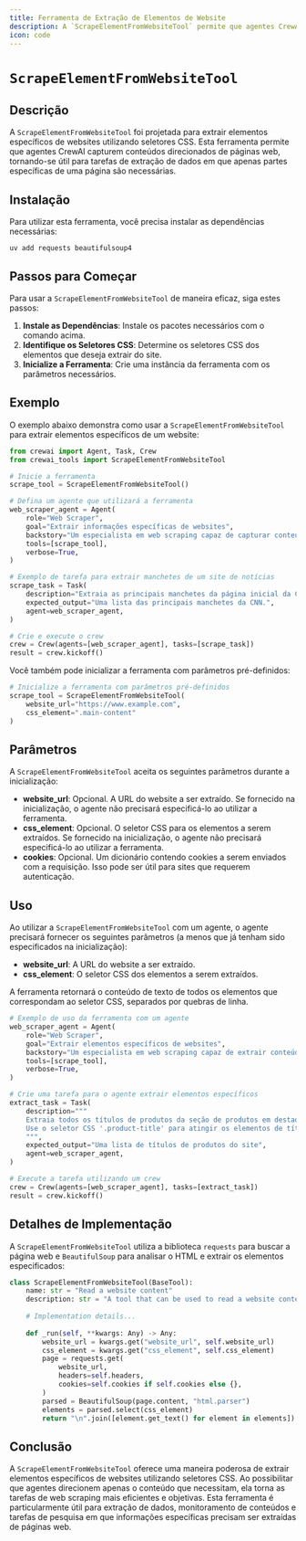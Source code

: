 ```yaml
---
title: Ferramenta de Extração de Elementos de Website
description: A `ScrapeElementFromWebsiteTool` permite que agentes CrewAI extraiam elementos específicos de websites usando seletores CSS.
icon: code
---
```


# `ScrapeElementFromWebsiteTool`

## Descrição

A `ScrapeElementFromWebsiteTool` foi projetada para extrair elementos específicos de websites utilizando seletores CSS. Esta ferramenta permite que agentes CrewAI capturem conteúdos direcionados de páginas web, tornando-se útil para tarefas de extração de dados em que apenas partes específicas de uma página são necessárias.

## Instalação

Para utilizar esta ferramenta, você precisa instalar as dependências necessárias:

```shell
uv add requests beautifulsoup4
```

## Passos para Começar

Para usar a `ScrapeElementFromWebsiteTool` de maneira eficaz, siga estes passos:

1. **Instale as Dependências**: Instale os pacotes necessários com o comando acima.
2. **Identifique os Seletores CSS**: Determine os seletores CSS dos elementos que deseja extrair do site.
3. **Inicialize a Ferramenta**: Crie uma instância da ferramenta com os parâmetros necessários.

## Exemplo

O exemplo abaixo demonstra como usar a `ScrapeElementFromWebsiteTool` para extrair elementos específicos de um website:

```python Code
from crewai import Agent, Task, Crew
from crewai_tools import ScrapeElementFromWebsiteTool

# Inicie a ferramenta
scrape_tool = ScrapeElementFromWebsiteTool()

# Defina um agente que utilizará a ferramenta
web_scraper_agent = Agent(
    role="Web Scraper",
    goal="Extrair informações específicas de websites",
    backstory="Um especialista em web scraping capaz de capturar conteúdos direcionados de páginas web.",
    tools=[scrape_tool],
    verbose=True,
)

# Exemplo de tarefa para extrair manchetes de um site de notícias
scrape_task = Task(
    description="Extraia as principais manchetes da página inicial da CNN. Use o seletor CSS '.headline' para atingir os elementos de manchete.",
    expected_output="Uma lista das principais manchetes da CNN.",
    agent=web_scraper_agent,
)

# Crie e execute o crew
crew = Crew(agents=[web_scraper_agent], tasks=[scrape_task])
result = crew.kickoff()
```

Você também pode inicializar a ferramenta com parâmetros pré-definidos:

```python Code
# Inicialize a ferramenta com parâmetros pré-definidos
scrape_tool = ScrapeElementFromWebsiteTool(
    website_url="https://www.example.com",
    css_element=".main-content"
)
```

## Parâmetros

A `ScrapeElementFromWebsiteTool` aceita os seguintes parâmetros durante a inicialização:

- **website_url**: Opcional. A URL do website a ser extraído. Se fornecido na inicialização, o agente não precisará especificá-lo ao utilizar a ferramenta.
- **css_element**: Opcional. O seletor CSS para os elementos a serem extraídos. Se fornecido na inicialização, o agente não precisará especificá-lo ao utilizar a ferramenta.
- **cookies**: Opcional. Um dicionário contendo cookies a serem enviados com a requisição. Isso pode ser útil para sites que requerem autenticação.

## Uso

Ao utilizar a `ScrapeElementFromWebsiteTool` com um agente, o agente precisará fornecer os seguintes parâmetros (a menos que já tenham sido especificados na inicialização):

- **website_url**: A URL do website a ser extraído.
- **css_element**: O seletor CSS dos elementos a serem extraídos.

A ferramenta retornará o conteúdo de texto de todos os elementos que correspondam ao seletor CSS, separados por quebras de linha.

```python Code
# Exemplo de uso da ferramenta com um agente
web_scraper_agent = Agent(
    role="Web Scraper",
    goal="Extrair elementos específicos de websites",
    backstory="Um especialista em web scraping capaz de extrair conteúdo direcionado por meio de seletores CSS.",
    tools=[scrape_tool],
    verbose=True,
)

# Crie uma tarefa para o agente extrair elementos específicos
extract_task = Task(
    description="""
    Extraia todos os títulos de produtos da seção de produtos em destaque no example.com.
    Use o seletor CSS '.product-title' para atingir os elementos de título.
    """,
    expected_output="Uma lista de títulos de produtos do site",
    agent=web_scraper_agent,
)

# Execute a tarefa utilizando um crew
crew = Crew(agents=[web_scraper_agent], tasks=[extract_task])
result = crew.kickoff()
```

## Detalhes de Implementação

A `ScrapeElementFromWebsiteTool` utiliza a biblioteca `requests` para buscar a página web e `BeautifulSoup` para analisar o HTML e extrair os elementos especificados:

```python Code
class ScrapeElementFromWebsiteTool(BaseTool):
    name: str = "Read a website content"
    description: str = "A tool that can be used to read a website content."
    
    # Implementation details...
    
    def _run(self, **kwargs: Any) -> Any:
        website_url = kwargs.get("website_url", self.website_url)
        css_element = kwargs.get("css_element", self.css_element)
        page = requests.get(
            website_url,
            headers=self.headers,
            cookies=self.cookies if self.cookies else {},
        )
        parsed = BeautifulSoup(page.content, "html.parser")
        elements = parsed.select(css_element)
        return "\n".join([element.get_text() for element in elements])
```

## Conclusão

A `ScrapeElementFromWebsiteTool` oferece uma maneira poderosa de extrair elementos específicos de websites utilizando seletores CSS. Ao possibilitar que agentes direcionem apenas o conteúdo que necessitam, ela torna as tarefas de web scraping mais eficientes e objetivas. Esta ferramenta é particularmente útil para extração de dados, monitoramento de conteúdos e tarefas de pesquisa em que informações específicas precisam ser extraídas de páginas web.